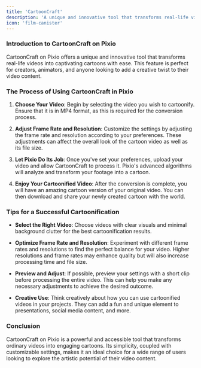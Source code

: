 ```yaml
---
title: 'CartoonCraft'
description: 'A unique and innovative tool that transforms real-life videos into captivating cartoons with ease'
icon: 'film-canister'
---
```


### **Introduction to CartoonCraft on Pixio**

CartoonCraft on Pixio offers a unique and innovative tool that transforms real-life videos into captivating cartoons with ease. This feature is perfect for creators, animators, and anyone looking to add a creative twist to their video content.

### **The Process of Using CartoonCraft in Pixio**

1.  **Choose Your Video**: Begin by selecting the video you wish to cartoonify. Ensure that it is in MP4 format, as this is required for the conversion process.
    
2.  **Adjust Frame Rate and Resolution**: Customize the settings by adjusting the frame rate and resolution according to your preferences. These adjustments can affect the overall look of the cartoon video as well as its file size.
    
3.  **Let Pixio Do Its Job**: Once you've set your preferences, upload your video and allow CartoonCraft to process it. Pixio's advanced algorithms will analyze and transform your footage into a cartoon.
    
4.  **Enjoy Your Cartoonified Video**: After the conversion is complete, you will have an amazing cartoon version of your original video. You can then download and share your newly created cartoon with the world.
    

### **Tips for a Successful Cartoonification**

*   **Select the Right Video**: Choose videos with clear visuals and minimal background clutter for the best cartoonification results.
    
*   **Optimize Frame Rate and Resolution**: Experiment with different frame rates and resolutions to find the perfect balance for your video. Higher resolutions and frame rates may enhance quality but will also increase processing time and file size.
    
*   **Preview and Adjust**: If possible, preview your settings with a short clip before processing the entire video. This can help you make any necessary adjustments to achieve the desired outcome.
    
*   **Creative Use**: Think creatively about how you can use cartoonified videos in your projects. They can add a fun and unique element to presentations, social media content, and more.
    

### **Conclusion**

CartoonCraft on Pixio is a powerful and accessible tool that transforms ordinary videos into engaging cartoons. Its simplicity, coupled with customizable settings, makes it an ideal choice for a wide range of users looking to explore the artistic potential of their video content.